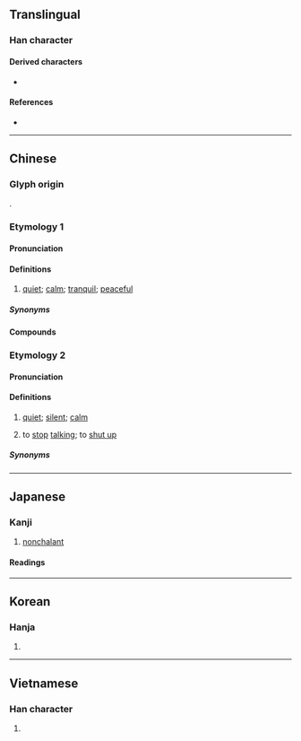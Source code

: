 {{character info}}
==Translingual==

===Han character===
{{Han char|rn=61|rad=心|as=06|sn=9|four=92064|canj=PHJR|ids=⿰忄舌}}

====Derived characters====
* {{l|mul|[[湉]], [[𦳇]]}}

====References====
* {{Han ref|kx=0385.140|dkj=10595|dj=0717.040|hdz=42296.050|uh=606C|ud=24684|bh=ABEF|bd=44015}}

----

==Chinese==

===Glyph origin===
{{Han etym}}
{{Han compound|心|甜|ls=psc|c1=s|c2=p|t1=heart|abb2=y}}.

===Etymology 1===
{{zh-forms}}

====Pronunciation====
{{zh-pron
|m=tián
|c=tim4,tim5
|mn=ml:tiâm
|mn-t=tiam5/tiang5
|mn-t_note=tiam5 - Chaozhou; tiang5 - Chenghai
|mc=y
|oc=y
|cat=a
}}

====Definitions====
{{zh-hanzi}}

# {{lb|zh|literary}} [[quiet]]; [[calm]]; [[tranquil]]; [[peaceful]]

=====Synonyms=====
{{zh-syn-saurus|寂靜}}

====Compounds====
{{zh-der|平和恬淡|心曠神恬|恬不為怪|恬不為意|恬不知怪|恬不知恥|恬和|恬愉|恬淡|恬淡寡欲|恬淡無欲|恬淡無為|恬澹|恬然|恬然不恥|恬謐|恬退|恬逸|恬適|恬靜|文恬武嬉|浪恬波靜|浪靜風恬|清恬|蒙恬|蒙恬造筆|風恬日朗|風恬月朗|風恬浪靜}}

===Etymology 2===
{{zh-forms|alt=扂-Hokkien}}

====Pronunciation====
{{zh-pron
|h=pfs=tiâm
|mn=xm,zz,tw,sg:tiām/qz:tiǎm
|mn-t=diam5/diam7/diang5/diang7
|mn-t_note=diam5/diam7 - Chaozhou; diang5/diang7 - Chenghai
|cat=a
}}

====Definitions====
{{zh-hanzi}}

# {{lb|zh|Min Nan|Hakka}} [[quiet]]; [[silent]]; [[calm]]
# {{lb|zh|Hokkien}} to [[stop]] [[talking]]; to [[shut up]]
#: {{zh-x|恬！|Shut up!|MN}}

=====Synonyms=====
{{zh-syn|住口}}

----

==Japanese==

===Kanji===
{{ja-kanji|grade=|rs=心06}}

# [[nonchalant]]

====Readings====
{{ja-readings
|goon=でん<でん<でむ
|kanon=てん<てん<てむ
|kun=やす-い, やす-らか
}}

----

==Korean==

===Hanja===
{{ko-hanja|hangeul=[[념]]>[[염]]|eumhun=|rv=nyeom>yeom|mr=nyŏm>yŏm|y=nyem>yem}}

# {{rfdef|ko|sort=心06}}

----

==Vietnamese==

===Han character===
{{vi-hantu|[[điềm]], [[đềm]]|rs=心06}}

# {{rfdef|vi|sort=心06}}